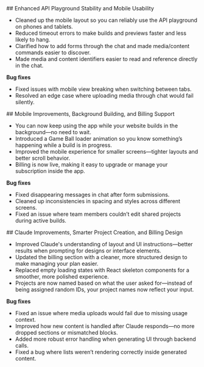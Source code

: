 <Update label="30th May 2025">
  ## Enhanced API Playground Stability and Mobile Usability

  * Cleaned up the mobile layout so you can reliably use the API playground on phones and tablets.
  * Reduced timeout errors to make builds and previews faster and less likely to hang.
  * Clarified how to add forms through the chat and made media/content commands easier to discover.
  * Made media and content identifiers easier to read and reference directly in the chat.

  **Bug fixes**

  * Fixed issues with mobile view breaking when switching between tabs.
  * Resolved an edge case where uploading media through chat would fail silently.
</Update>

<Update label="23rd May 2025">
  ## Mobile Improvements, Background Building, and Billing Support

  * You can now keep using the app while your website builds in the background—no need to wait.
  * Introduced a Game Ball loader animation so you know something’s happening while a build is in progress.
  * Improved the mobile experience for smaller screens—tighter layouts and better scroll behavior.
  * Billing is now live, making it easy to upgrade or manage your subscription inside the app.

  **Bug fixes**

  * Fixed disappearing messages in chat after form submissions.
  * Cleaned up inconsistencies in spacing and styles across different screens.
  * Fixed an issue where team members couldn’t edit shared projects during active builds.
</Update>



<Update label="16th May 2025">
  ## Claude Improvements, Smarter Project Creation, and Billing Design

  * Improved Claude's understanding of layout and UI instructions—better results when prompting for designs or interface elements.
  * Updated the billing section with a cleaner, more structured design to make managing your plan easier.
  * Replaced empty loading states with React skeleton components for a smoother, more polished experience.
  * Projects are now named based on what the user asked for—instead of being assigned random IDs, your project names now reflect your input.

  **Bug fixes**

  * Fixed an issue where media uploads would fail due to missing usage context.
  * Improved how new content is handled after Claude responds—no more dropped sections or mismatched blocks.
  * Added more robust error handling when generating UI through backend calls.
  * Fixed a bug where lists weren’t rendering correctly inside generated content.
</Update>
